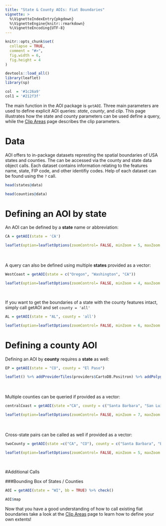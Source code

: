 ```yaml
---
title: "State & County AOIs: Fiat Boundaries"
vignette: >
  %\VignetteIndexEntry{pkgdown}
  %\VignetteEngine{knitr::rmarkdown}
  %\VignetteEncoding{UTF-8}
---
```


```r

knitr::opts_chunk$set(
  collapse = TRUE,
  comment = "#>",
  fig.width = 6, 
  fig.height = 4
)

devtools::load_all()
library(leaflet)
library(sp)

col  = '#1c26a9'
col1 = '#212f3f'
```

The main function in the AOI package is `getAOI`. Three main parameters are used to define explicit AOI queries:  *state*, *county*, and *clip*. This page illustrates how the state and county parameters can be used define  a query, while the [Clip Areas](./articles/clipAreas.html) page describes the clip parameters.

# Data

AOI offers to in-package datasets represting the spatial boundaries of USA states and counties. The can be accessed via the county and state data object calls. Each dataset contains information relating to the features name, state, FIP code, and other identifiy codes. Help of each dataset can be found using the `?` call. 

```r
head(states@data)
```


```r
head(counties@data)
```

# Defining an AOI by **state**  

An AOI can be defined by a **state** name or abbreviation:

```r
CA = getAOI(state = 'CA')
```

```r
leaflet(option=leafletOptions(zoomControl= FALSE, minZoom = 5, maxZoom = 5)) %>% addProviderTiles(providers$CartoDB.Positron) %>% addPolygons(data = CA,fillColor = col, color = col1, weight = 2)
```

<br>
<br>
A query can also be defined using multiple **states** provided as a vector:

```r
WestCoast = getAOI(state = c("Oregon", "Washington", "CA"))
```

```r
leaflet(option=leafletOptions(zoomControl= FALSE, minZoom = 4, maxZoom = 4)) %>% addProviderTiles(providers$CartoDB.Positron) %>% addPolygons(data = WestCoast,fillColor = col, color = col1, weight = 1)
```

<br>

If you want to get the boundaries of a state with the county features intact, simply call getAOI and set `county = 'all'`

```r
AL = getAOI(state = "AL", county = 'all')
```

```r
leaflet(option=leafletOptions(zoomControl= FALSE, minZoom = 6, maxZoom = 4)) %>% addProviderTiles(providers$CartoDB.Positron) %>% addPolygons(data = AL,fillColor = col, color = col1, weight = 1)
```

# Defining a **county** AOI 

Defining an AOI by **county** requires a **state** as well:

```r
EP = getAOI(state = "CO", county = "El Paso")
```

```r
leaflet() %>% addProviderTiles(providers$CartoDB.Positron) %>% addPolygons(data = EP,fillColor = col, color = col1, weight = 4)
```

<br>
<br>
Multiple counties can be queried if provided as a vector:

```r
centralCoast = getAOI(state ="CA", county = c("Santa Barbara", "San Luis Obispo", "Ventura"))
```

```r
leaflet(option=leafletOptions(zoomControl= FALSE, minZoom = 7, maxZoom = 7)) %>% addProviderTiles(providers$CartoDB.Positron) %>% addPolygons(data = centralCoast,fillColor = col, color = col1, weight = 2)
```

<br>
<br>
Cross-state pairs can be called as well if provided as a vector:

```r
twoCounty = getAOI(state =c("CA", "CO"), county = c("Santa Barbara", "El Paso"))
```

```r
leaflet(option=leafletOptions(zoomControl= FALSE, minZoom = 5, maxZoom = 5)) %>% addProviderTiles(providers$CartoDB.Positron) %>% addPolygons(data = twoCounty, fillColor = col, color = col1, weight = 2)
```
<br>

#Additional Calls

###Bounding Box of States / Counties

```r
AOI = getAOI(state = "WI", bb = TRUE) %>% check()
```

```r
AOI$map
```


Now that you have a good understanding of how to call existing fiat boundaries take a look at the [Clip Areas](./articles/clipAreas.html) page to learn how to define your own extents!
